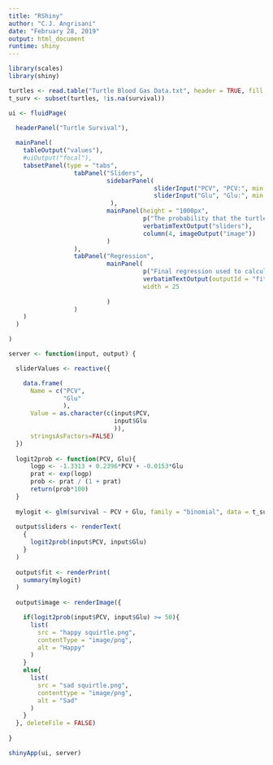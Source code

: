 ---
title: "RShiny"
author: "C.J. Angrisani"
date: "February 28, 2019"
output: html_document
runtime: shiny
---

```{r}

library(scales)
library(shiny)

turtles <- read.table("Turtle Blood Gas Data.txt", header = TRUE, fill = TRUE, sep = "\t", na.strings = "NA")
t_surv <- subset(turtles, !is.na(survival))

ui <- fluidPage(

  headerPanel("Turtle Survival"),
  
  mainPanel(
    tableOutput("values"),
    #uiOutput("focal"),
    tabsetPanel(type = "tabs",
                  tabPanel("Sliders",
                           sidebarPanel(
                                        sliderInput("PCV", "PCV:", min = 0, max = 50, value = 25, step = 0.1),
                                        sliderInput("Glu", "Glu:", min = 0, max = 600, value = 300)
                            ),
                           mainPanel(height = "1000px",
                                     p("The probability that the turtle survives is:"),
                                     verbatimTextOutput("sliders"),
                                     column(4, imageOutput("image"))
                           )
                  ),
                  tabPanel("Regression",
                           mainPanel(
                                     p("Final regression used to calculate probability."),
                                     verbatimTextOutput(outputId = "fit"),
                                     width = 25
                                  
                           )
                  )
    )
  )

)

server <- function(input, output) {

  sliderValues <- reactive({

    data.frame(
      Name = c("PCV",
               "Glu"
               ),
      Value = as.character(c(input$PCV,
                             input$Glu
                             )), 
      stringsAsFactors=FALSE)
  }) 
  
  logit2prob <- function(PCV, Glu){
      logp <- -1.3313 + 0.2396*PCV + -0.0153*Glu
      prat <- exp(logp)
      prob <- prat / (1 + prat)
      return(prob*100)
  }
  
  mylogit <- glm(survival ~ PCV + Glu, family = "binomial", data = t_surv)
  
  output$sliders <- renderText(
    {
      logit2prob(input$PCV, input$Glu)
    }
  )
  
  output$fit <- renderPrint(
    summary(mylogit)
  )
  
  output$image <- renderImage({

    if(logit2prob(input$PCV, input$Glu) >= 50){
      list(
        src = "happy squirtle.png",
        contentType = "image/png",
        alt = "Happy"
      )
    }
    else{
      list(
        src = "sad squirtle.png",
        contenttype = "image/png",
        alt = "Sad"
      )
    }
  }, deleteFile = FALSE)
  
}

```


```{r}

shinyApp(ui, server)

```
